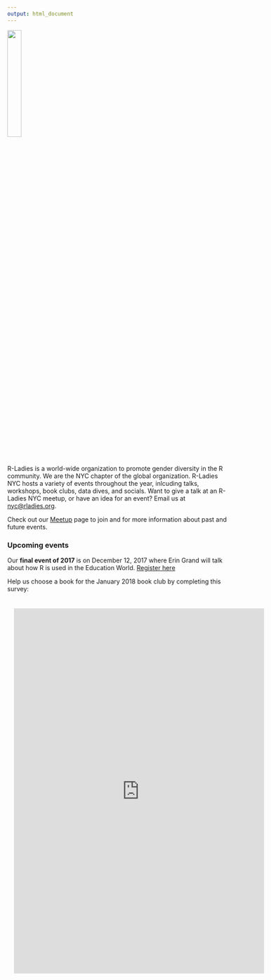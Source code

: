 ---
output: html_document
---

<link rel="stylesheet" href="styles.css" type="text/css">

<img src="images/rladies_nyc.png" style = "width:25%" align = "center">

R-Ladies is a world-wide organization to promote gender diversity in the R community. We are the NYC chapter of the global organization. R-Ladies NYC hosts a variety of events throughout the year, inlcuding talks, workshops, book clubs, data dives, and socials. Want to give a talk at an R-Ladies NYC meetup, or have an idea for an event? Email us at <nyc@rladies.org>.

Check out our [Meetup](https://www.meetup.com/rladies-newyork/) page to join and for more information about past and future events.


### Upcoming events

Our **final event of 2017** is on December 12, 2017 where Erin Grand will talk about how R is used in the Education World. 
[Register here](https://www.meetup.com/rladies-newyork/events/245064725/)

Help us choose a book for the January 2018 book club by completing this survey:

<iframe src="https://docs.google.com/forms/d/e/1FAIpQLSc6H41smC3tcWUyra5Lj2RnTb_rH-cJGQDyux-yrpLecXxfJg/viewform?embedded=true" width="600" height="875" frameborder="0" marginheight="0" marginwidth="0" style="-webkit-transform:scale(0.95);-moz-transform-scale(0.95);">Loading...</iframe>

